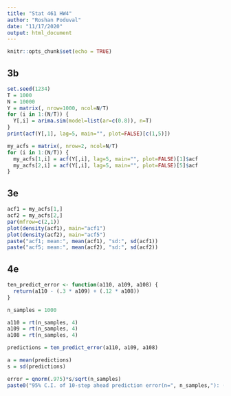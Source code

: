 ```yaml
---
title: "Stat 461 HW4"
author: "Roshan Poduval"
date: "11/17/2020"
output: html_document
---
```


```r
knitr::opts_chunk$set(echo = TRUE)
```

## 3b
```r
set.seed(1234)
T = 1000
N = 10000
Y = matrix(, nrow=1000, ncol=N/T)
for (i in 1:(N/T)) {
  Y[,i] = arima.sim(model=list(ar=c(0.8)), n=T)
}
print(acf(Y[,1], lag=5, main="", plot=FALSE)[c(1,5)])
```

```r
my_acfs = matrix(, nrow=2, ncol=N/T)
for (i in 1:(N/T)) {
  my_acfs[1,i] = acf(Y[,i], lag=5, main="", plot=FALSE)[1]$acf
  my_acfs[2,i] = acf(Y[,i], lag=5, main="", plot=FALSE)[5]$acf
}
```

## 3e
```r
acf1 = my_acfs[1,]
acf2 = my_acfs[2,]
par(mfrow=c(2,1))
plot(density(acf1), main="acf1")
plot(density(acf2), main="acf5")
paste("acf1; mean:", mean(acf1), "sd:", sd(acf1))
paste("acf5; mean:", mean(acf2), "sd:", sd(acf2))
```

## 4e
```r
ten_predict_error <- function(a110, a109, a108) {
  return(a110 - (.3 * a109) + (.12 * a108))
}

n_samples = 1000

a110 = rt(n_samples, 4)
a109 = rt(n_samples, 4)
a108 = rt(n_samples, 4)

predictions = ten_predict_error(a110, a109, a108)

a = mean(predictions)
s = sd(predictions)

error = qnorm(.975)*s/sqrt(n_samples)
paste0("95% C.I. of 10-step ahead prediction error(n=", n_samples,"): (", a-error, ", ", a+error, ")")
```